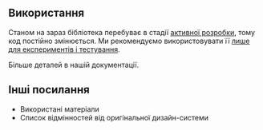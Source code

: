 
## Використання

Станом на зараз бібліотека перебуває в стадії <u>активної розробки</u>, тому код постійно змінюється. Ми рекомендуємо використовувати її <u>лише для експериментів і тестування</u>.

Більше деталей в нашій <Link href={routes.docs}>документації</Link>.

## Інші посилання

- <Link href={routes.materials}>Використані матеріали</Link>
- <Link href={routes.diff}>
    Список відмінностей від оригінальної дизайн-системи
  </Link>
